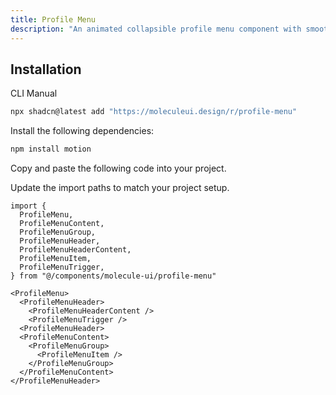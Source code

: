 ```yaml
---
title: Profile Menu
description: "An animated collapsible profile menu component with smooth transitions and customizable content sections."
---
```


<ComponentPreview name="profile-menu-demo" />

## Installation

<Tabs defaultValue='cli'>

<TabsList>
  <TabsTrigger value="cli">CLI</TabsTrigger>
  <TabsTrigger value="manual">Manual</TabsTrigger>
</TabsList>

<TabsContent value="cli">

```bash
npx shadcn@latest add "https://moleculeui.design/r/profile-menu"
```

</TabsContent>


<TabsContent value='manual'>

<Steps>

<Step>Install the following dependencies:</Step>

```bash
npm install motion
```

<Step>Copy and paste the following code into your project.</Step>

<ComponentSource
  title="components/molecule-ui/profile-menu.tsx"
  name="profile-menu"
/>

<Step>Update the import paths to match your project setup.</Step>

</Steps>

</TabsContent>

</Tabs>

<Usage>

```tsx
import {
  ProfileMenu,
  ProfileMenuContent,
  ProfileMenuGroup,
  ProfileMenuHeader,
  ProfileMenuHeaderContent,
  ProfileMenuItem,
  ProfileMenuTrigger,
} from "@/components/molecule-ui/profile-menu"
```

```tsx
<ProfileMenu>
  <ProfileMenuHeader>
    <ProfileMenuHeaderContent />
    <ProfileMenuTrigger />
  <ProfileMenuHeader>
  <ProfileMenuContent>
    <ProfileMenuGroup>
      <ProfileMenuItem />
    </ProfileMenuGroup>
  </ProfileMenuContent>
</ProfileMenuHeader>
```

</Usage>
